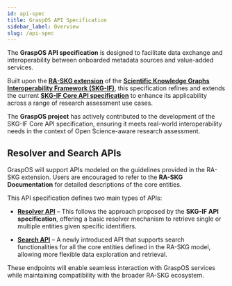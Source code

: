 ```yaml
---
id: api-spec
title: GraspOS API Specification
sidebar_label: Overview
slug: /api-spec
---
```


The **GraspOS API specification** is designed to facilitate data exchange and interoperability between onboarded metadata sources and value-added services.  

Built upon the **[RA-SKG extension](https://skg-if.github.io/ext-ra-skg/)** of the [**Scientific Knowledge Graphs Interoperability Framework (SKG-IF)**](https://skg-if.github.io/), this specification refines and extends the current [**SKG-IF Core API specification**](https://skg-if.github.io/api/) to enhance its applicability across a range of research assessment use cases.

The **GraspOS project** has actively contributed to the development of the SKG-IF Core API specification, ensuring it meets real-world interoperability needs in the context of Open Science-aware research assessment.

## Resolver and Search APIs  

GraspOS will support APIs modeled on the guidelines provided in the RA-SKG extension. 
Users are encouraged to refer to the **RA-SKG Documentation** for detailed descriptions of the core entities.  

Τhis API specification defines two main types of APIs:  

* **[Resolver API](/api-spec/resolver-api)** – This follows the approach proposed by the **SKG-IF API specification**, offering a basic resolver mechanism to retrieve single or multiple entities given specific identifiers.  

* **[Search API](/api-spec/search-api)** – A newly introduced API that supports search functionalities for all the core entities defined in the RA-SKG model, allowing more flexible data exploration and retrieval.  

These endpoints will enable seamless interaction with GraspOS services while maintaining compatibility with the broader RA-SKG ecosystem.  

